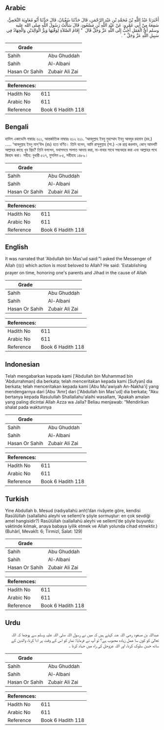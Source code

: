 ## Arabic


<div dir="rtl" lang="ar" style={{fontSize:'larger',backgroundColor:'#f8f9fa',padding:20}}>
أَخْبَرَنَا عَبْدُ اللَّهِ بْنُ مُحَمَّدِ بْنِ عَبْدِ الرَّحْمَنِ، قَالَ حَدَّثَنَا سُفْيَانُ، قَالَ حَدَّثَنَا أَبُو مُعَاوِيَةَ النَّخَعِيُّ، سَمِعَهُ مِنْ أَبِي عَمْرٍو، عَنْ عَبْدِ اللَّهِ بْنِ مَسْعُودٍ، قَالَ سَأَلْتُ رَسُولَ اللَّهِ صلى الله عليه وسلم أَىُّ الْعَمَلِ أَحَبُّ إِلَى اللَّهِ عَزَّ وَجَلَّ قَالَ ‏ "‏ إِقَامُ الصَّلاَةِ لِوَقْتِهَا وَبِرُّ الْوَالِدَيْنِ وَالْجِهَادُ فِي سَبِيلِ اللَّهِ عَزَّ وَجَلَّ ‏"‏ ‏.‏
</div>
<div style={{backgroundColor:'#f8f9fa',padding:20, marginBottom: 10}}><table> <thead> <tr> <th>Grade</th> <th></th> </tr> </thead> <tbody> <tr><td>Sahih</td><td>Abu Ghuddah</td></tr><tr><td>Sahih</td><td>Al-Albani</td></tr><tr><td>Hasan Or Sahih</td><td>Zubair Ali Zai</td></tr></tbody></table><table> <thead> <tr> <th>References:</th> <th></th> </tr> </thead> <tbody><tr><td>Hadith No</td><td>611</td></tr><tr><td>Arabic No</td><td>611</td></tr><tr><td>Reference</td><td>Book 6 Hadith 118</td></tr></tbody></table></div>

## Bengali


<div dir="ltr" lang="bn" style={{fontSize:'larger',backgroundColor:'#f8f9fa',padding:20}}>
হাদিস একাডেমি নাম্বারঃ ৬১১, আন্তর্জাতিক নাম্বারঃ ৬১২ ৬১১. ‘আবদুল্লাহ ইবনু মুহাম্মাদ ইবনু আবদুর রহমান (রহ.) ..... ‘আবদুল্লাহ ইবনু মাস্'উদ (রাঃ) হতে বর্ণিত। তিনি বলেন, আমি রাসূলুল্লাহ (সা.) -কে প্রশ্ন করলাম, কোন্ আমলটি আল্লাহর কাছে খুব প্রিয়? তিনি বললেন, যথাসময়ে সালাত আদায় করা, মা-বাবার সাথে সদ্ব্যবহার করা এবং আল্লাহর পথে জিহাদ করা। সহীহ: বুখারী ৫২৭, মুসলিম ৮৫, সহীহাহ ১৪৮৯।
</div>
<div style={{backgroundColor:'#f8f9fa',padding:20, marginBottom: 10}}><table> <thead> <tr> <th>Grade</th> <th></th> </tr> </thead> <tbody> <tr><td>Sahih</td><td>Abu Ghuddah</td></tr><tr><td>Sahih</td><td>Al-Albani</td></tr><tr><td>Hasan Or Sahih</td><td>Zubair Ali Zai</td></tr></tbody></table><table> <thead> <tr> <th>References:</th> <th></th> </tr> </thead> <tbody><tr><td>Hadith No</td><td>611</td></tr><tr><td>Arabic No</td><td>611</td></tr><tr><td>Reference</td><td>Book 6 Hadith 118</td></tr></tbody></table></div>

## English


<div dir="ltr" lang="en" style={{fontSize:'larger',backgroundColor:'#f8f9fa',padding:20}}>
It was narrated that 'Abdullah bin Mas'ud said:"I asked the Messenger of Allah (ﷺ) which action is most beloved to Allah? He said: 'Establishing prayer on time, honoring one's parents and Jihad in the cause of Allah
</div>
<div style={{backgroundColor:'#f8f9fa',padding:20, marginBottom: 10}}><table> <thead> <tr> <th>Grade</th> <th></th> </tr> </thead> <tbody> <tr><td>Sahih</td><td>Abu Ghuddah</td></tr><tr><td>Sahih</td><td>Al-Albani</td></tr><tr><td>Hasan Or Sahih</td><td>Zubair Ali Zai</td></tr></tbody></table><table> <thead> <tr> <th>References:</th> <th></th> </tr> </thead> <tbody><tr><td>Hadith No</td><td>611</td></tr><tr><td>Arabic No</td><td>611</td></tr><tr><td>Reference</td><td>Book 6 Hadith 118</td></tr></tbody></table></div>

## Indonesian


<div dir="ltr" lang="id" style={{fontSize:'larger',backgroundColor:'#f8f9fa',padding:20}}>
Telah mengabarkan kepada kami ['Abdullah bin Muhammad bin 'Abdurrahman] dia berkata; telah menceritakan kepada kami [Sufyan] dia berkata; telah menceritakan kepada kami [Abu Mu'awiyah An-Nakha'i] yang mendengarnya dari [Abu 'Amr] dari ['Abdullah bin Mas'ud] dia berkata; "Aku bertanya kepada Rasulullah Shallallahu'alaihi wasallam, 'Apakah amalan yang paling dicintai Allah Azza wa Jalla? Beliau menjawab: "Mendirikan shalat pada waktunnya
</div>
<div style={{backgroundColor:'#f8f9fa',padding:20, marginBottom: 10}}><table> <thead> <tr> <th>Grade</th> <th></th> </tr> </thead> <tbody> <tr><td>Sahih</td><td>Abu Ghuddah</td></tr><tr><td>Sahih</td><td>Al-Albani</td></tr><tr><td>Hasan Or Sahih</td><td>Zubair Ali Zai</td></tr></tbody></table><table> <thead> <tr> <th>References:</th> <th></th> </tr> </thead> <tbody><tr><td>Hadith No</td><td>611</td></tr><tr><td>Arabic No</td><td>611</td></tr><tr><td>Reference</td><td>Book 6 Hadith 118</td></tr></tbody></table></div>

## Turkish


<div dir="ltr" lang="tr" style={{fontSize:'larger',backgroundColor:'#f8f9fa',padding:20}}>
Yine Abdullah b. Mesud (radıyallahü anh)’dan rivâyete göre, kendisi Rasûlüllah (sallallahü aleyhi ve sellem)’e şöyle sormuştur: en çok sevdiği amel hangisidir?) Rasûlüllah (sallallahü aleyhi ve sellem)’de şöyle buyurdu: vaktinde kılmak, anaya babaya iyilik etmek ve Allah yolunda cihad etmektir.) (Buhârî, Mevakît: 6; Tirmizî, Salat: 129)
</div>
<div style={{backgroundColor:'#f8f9fa',padding:20, marginBottom: 10}}><table> <thead> <tr> <th>Grade</th> <th></th> </tr> </thead> <tbody> <tr><td>Sahih</td><td>Abu Ghuddah</td></tr><tr><td>Sahih</td><td>Al-Albani</td></tr><tr><td>Hasan Or Sahih</td><td>Zubair Ali Zai</td></tr></tbody></table><table> <thead> <tr> <th>References:</th> <th></th> </tr> </thead> <tbody><tr><td>Hadith No</td><td>611</td></tr><tr><td>Arabic No</td><td>611</td></tr><tr><td>Reference</td><td>Book 6 Hadith 118</td></tr></tbody></table></div>

## Urdu


<div dir="rtl" lang="ur" style={{fontSize:'larger',backgroundColor:'#f8f9fa',padding:20}}>
عبداللہ بن مسعود رضی اللہ عنہ کہتے ہیں کہ میں نے رسول اللہ صلی اللہ علیہ وسلم سے پوچھا کہ اللہ تعالیٰ کو کون سا عمل زیادہ محبوب ہے؟ تو آپ نے فرمایا: نماز کو اس کے وقت پر ادا کرنا، والدین کے ساتھ حسن سلوک کرنا، اور اللہ عزوجل کی راہ میں جہاد کرنا ۔
</div>
<div style={{backgroundColor:'#f8f9fa',padding:20, marginBottom: 10}}><table> <thead> <tr> <th>Grade</th> <th></th> </tr> </thead> <tbody> <tr><td>Sahih</td><td>Abu Ghuddah</td></tr><tr><td>Sahih</td><td>Al-Albani</td></tr><tr><td>Hasan Or Sahih</td><td>Zubair Ali Zai</td></tr></tbody></table><table> <thead> <tr> <th>References:</th> <th></th> </tr> </thead> <tbody><tr><td>Hadith No</td><td>611</td></tr><tr><td>Arabic No</td><td>611</td></tr><tr><td>Reference</td><td>Book 6 Hadith 118</td></tr></tbody></table></div>